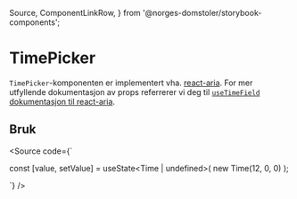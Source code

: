   Source,
  ComponentLinkRow,
} from '@norges-domstoler/storybook-components';

<Meta of={TimePickerStories} />

# TimePicker

<ComponentLinkRow
  docsHref="https://design.domstol.no/987b33f71/p/60a9ff-timepicker/b/11f1d8"
  figmaHref="https://www.figma.com/file/ewqSDmkgqDQ5PyOsRp4V5b/DDS-Komponenter?type=design&node-id=417%3A16&mode=design&t=yAZzSopZv7pOdHLa-1"
  githubHref="https://github.com/domstolene/designsystem/tree/main/packages/components/src/components/date-inputs/TimePicker"
  storybookHref="https://domstolene.github.io/designsystem/?path=/story/dds-components-components-timepicker--default"
/>

`TimePicker`-komponenten er implementert vha. [react-aria](https://react-spectrum.adobe.com/react-aria).
For mer utfyllende dokumentasjon av props referrerer vi deg til [`useTimeField` dokumentasjon til react-aria](https://react-spectrum.adobe.com/react-aria/useTimeField.html).

<Canvas of={TimePickerStories.Preview} />
<Controls of={TimePickerStories.Preview} />

## Bruk

<Source
  code={`

const [value, setValue] = useState<Time | undefined>(
new Time(12, 0, 0)
);

<TimePicker label="Tidspunkt" value={value} onChange={setValue} />
`} />
